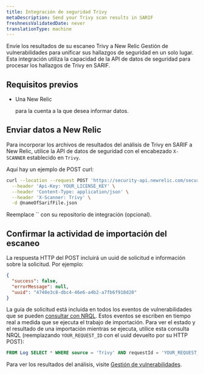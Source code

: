 ```yaml
---
title: Integración de seguridad Trivy
metaDescription: Send your Trivy scan results in SARIF
freshnessValidatedDate: never
translationType: machine
---
```


Envíe los resultados de su escaneo Trivy a New Relic Gestión de vulnerabilidades para unificar sus hallazgos de seguridad en un solo lugar. Esta integración utiliza la capacidad de la API de datos de seguridad para procesar los hallazgos de Trivy en SARIF.

## Requisitos previos

* Una New Relic

  <InlinePopover type="licenseKey"/>

  para la cuenta a la que desea informar datos.

## Enviar datos a New Relic

Para incorporar los archivos de resultados del análisis de Trivy en SARIF a New Relic, utilice la API de datos de seguridad con el encabezado `X-SCANNER` establecido en `Trivy`.

Aquí hay un ejemplo de POST curl:

```bash
curl --location --request POST 'https://security-api.newrelic.com/security/v1?repository=<https://github.com/MY_GITHUB_USER/MY_TRIVY_REPO>' \
  --header 'Api-Key: YOUR_LICENSE_KEY' \
  --header 'Content-Type: application/json' \
  --header 'X-Scanner: Trivy' \
  -d @nameOfSarifFile.json
```

<Callout variant="tip">
  Reemplace `<RepositoryUrl>` con su repositorio de integración (opcional).
</Callout>

## Confirmar la actividad de importación del escaneo

La respuesta HTTP del POST incluirá un uuid de solicitud e información sobre la solicitud. Por ejemplo:

```json
{
  "success": false,
  "errorMessage": null,
  "uuid": "4740e3c8-dbc4-46e6-a4b2-a7fb6f918d20"
}
```

La guía de solicitud está incluida en todos los eventos de vulnerabilidades que se pueden [consultar con NRQL](/docs/query-your-data/nrql-new-relic-query-language/get-started/introduction-nrql-new-relics-query-language/). Estos eventos se escriben en tiempo real a medida que se ejecuta el trabajo de importación. Para ver el estado y el resultado de una importación mientras se ejecuta, utilice esta consulta NRQL (reemplazando `YOUR_REQUEST_ID` con el uuid devuelto por su HTTP POST):

```sql
FROM Log SELECT * WHERE source = 'Trivy' AND requestId = 'YOUR_REQUEST_ID'
```

Para ver los resultados del análisis, visite [Gestión de vulnerabilidades](/docs/vulnerability-management/overview/).